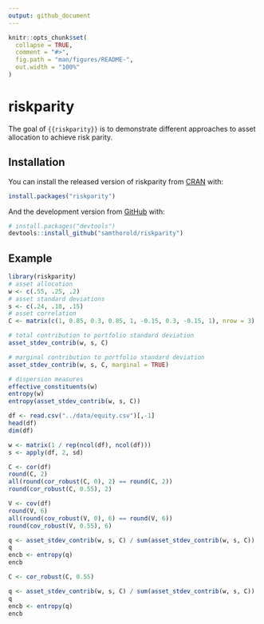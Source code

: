 ```yaml
---
output: github_document
---
```


<!-- README.md is generated from README.Rmd. Please edit that file -->

```r
knitr::opts_chunk$set(
  collapse = TRUE,
  comment = "#>",
  fig.path = "man/figures/README-",
  out.width = "100%"
)
```

# riskparity

<!-- badges: start -->
<!-- badges: end -->

The goal of `{{riskparity}}` is to demonstrate different approaches to asset allocation to achieve risk parity.

## Installation

You can install the released version of riskparity from [CRAN](https://CRAN.R-project.org) with:

``` r
install.packages("riskparity")
```

And the development version from [GitHub](https://github.com/) with:

``` r
# install.packages("devtools")
devtools::install_github("samthorold/riskparity")
```
## Example

```r
library(riskparity)
# asset allocation
w <- c(.55, .25, .2)
# asset standard deviations
s <- c(.24, .18, .15)
# asset correlation
C <- matrix(c(1, 0.85, 0.3, 0.85, 1, -0.15, 0.3, -0.15, 1), nrow = 3)

# total contribution to portfolio standard deviation
asset_stdev_contrib(w, s, C)

# marginal contribution to portfolio standard deviation
asset_stdev_contrib(w, s, C, marginal = TRUE)

# dispersion measures
effective_constituents(w)
entropy(w)
entropy(asset_stdev_contrib(w, s, C))

df <- read.csv("../data/equity.csv")[,-1]
head(df)
dim(df)

w <- matrix(1 / rep(ncol(df), ncol(df)))
s <- apply(df, 2, sd)

C <- cor(df)
round(C, 2)
all(round(cor_robust(C, 0), 2) == round(C, 2))
round(cor_robust(C, 0.55), 2)

V <- cov(df)
round(V, 6)
all(round(cov_robust(V, 0), 6) == round(V, 6))
round(cov_robust(V, 0.55), 6)

q <- asset_stdev_contrib(w, s, C) / sum(asset_stdev_contrib(w, s, C))
q
encb <- entropy(q)
encb

C <- cor_robust(C, 0.55)

q <- asset_stdev_contrib(w, s, C) / sum(asset_stdev_contrib(w, s, C))
q
encb <- entropy(q)
encb

```


